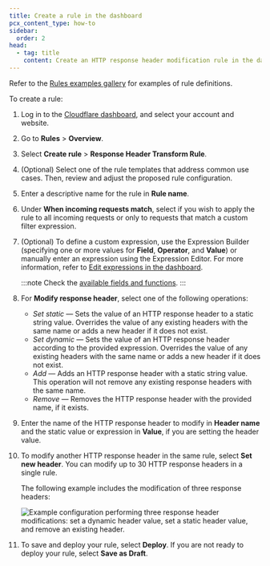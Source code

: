 ```yaml
---
title: Create a rule in the dashboard
pcx_content_type: how-to
sidebar:
  order: 2
head:
  - tag: title
    content: Create an HTTP response header modification rule in the dashboard
---
```



Refer to the [Rules examples gallery](/rules/transform/examples/?operation=Response+modification) for examples of rule definitions.

To create a rule:

1. Log in to the [Cloudflare dashboard](https://dash.cloudflare.com/), and select your account and website.

2. Go to **Rules** > **Overview**.

3. Select **Create rule** > **Response Header Transform Rule**.

4. (Optional) Select one of the rule templates that address common use cases. Then, review and adjust the proposed rule configuration.

5. Enter a descriptive name for the rule in **Rule name**.

6. Under **When incoming requests match**, select if you wish to apply the rule to all incoming requests or only to requests that match a custom filter expression.

7. (Optional) To define a custom expression, use the Expression Builder (specifying one or more values for **Field**, **Operator**, and **Value**) or manually enter an expression using the Expression Editor. For more information, refer to [Edit expressions in the dashboard](/ruleset-engine/rules-language/expressions/edit-expressions/).

   :::note
   Check the [available fields and functions](/rules/transform/response-header-modification/reference/fields-functions/).
   :::

8. For **Modify response header**, select one of the following operations:

   - _Set static_ — Sets the value of an HTTP response header to a static string value. Overrides the value of any existing headers with the same name or adds a new header if it does not exist.
   - _Set dynamic_ — Sets the value of an HTTP response header according to the provided expression. Overrides the value of any existing headers with the same name or adds a new header if it does not exist.
   - _Add_ — Adds an HTTP response header with a static string value. This operation will not remove any existing response headers with the same name.
   - _Remove_ — Removes the HTTP response header with the provided name, if it exists.

9. Enter the name of the HTTP response header to modify in **Header name** and the static value or expression in **Value**, if you are setting the header value.

10. To modify another HTTP response header in the same rule, select **Set new header**. You can modify up to 30 HTTP response headers in a single rule.

    The following example includes the modification of three response headers:

    ![Example configuration performing three response header modifications: set a dynamic header value, set a static header value, and remove an existing header.](~/assets/images/rules/transform/response-header-modification-example.png)

11. To save and deploy your rule, select **Deploy**. If you are not ready to deploy your rule, select **Save as Draft**.

    <Render file="rules-creation-dash-dns-popup" />
